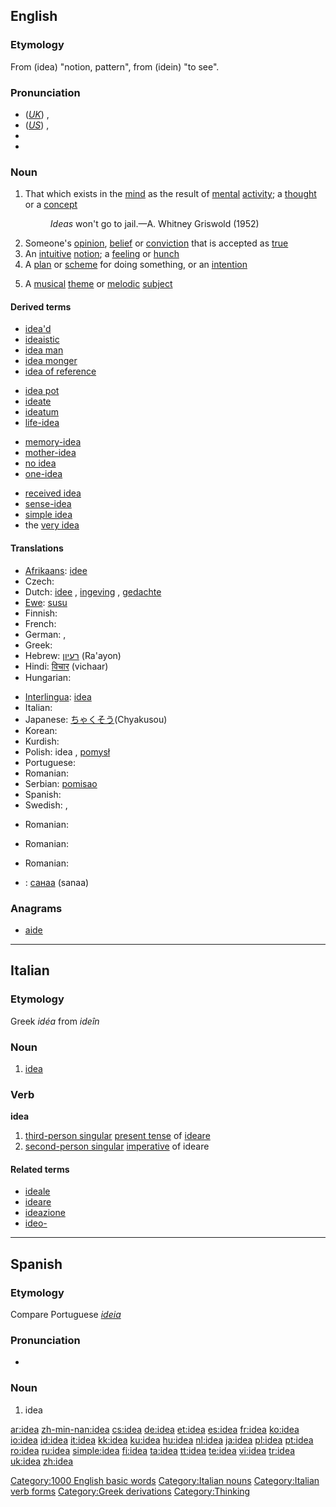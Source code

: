 ==English==

{{rank|electronic|sea|necessary|458|idea|reached|appeared|spoke}}

===Etymology===
From {{AGr.}} '''{{polytonic|[[ἰδέα]]}}''' (idea) "notion, pattern", from '''{{polytonic|[[ἰδεῖν]]}}''' (idein) "to see".

===Pronunciation===
* (''[[Received Pronunciation|UK]]'') {{IPA|/aɪˈdɪə/}}, {{SAMPA|/aI"dI@/}}
* (''[[General American|US]]'') {{IPA|/aɪˈdiːə/}}, {{SAMPA|/aI"di:@/}}
* {{audio|en-us-idea.ogg|Audio (US)}}
* {{rhymes|ɪə}}

===Noun===
{{wikipedia}}
{{en-noun}}

# That which exists in the [[mind]] as the result of [[mental]] [[activity]]; a [[thought]] or a [[concept]]
#: ''Ideas'' won't go to jail.—A. Whitney Griswold (1952)
# Someone's [[opinion]], [[belief]] or [[conviction]] that is accepted as [[true]]
# An [[intuitive]] [[notion]]; a [[feeling]] or [[hunch]]
# A [[plan]] or [[scheme]] for doing something, or an [[intention]]
# {{music}} A [[musical]] [[theme]] or [[melodic]] [[subject]]

{{rfc|This section includes terms derived from terms in this list (eg, "ideally" from "ideal") which should be moved out of this table; further, not all terms are derived from "idea": those beginning "ideo-" are certainly not}}

====Derived terms====
{{rel-top4|terms derived from idea}}
* [[idea'd]]
* [[ideaistic]]
* [[idea man]]
* [[idea monger]]
* [[idea of reference]]
{{rel-mid4}}
* [[idea pot]]
* [[ideate]]
* [[ideatum]]
* [[life-idea]]
{{rel-mid4}}
* [[memory-idea]]
* [[mother-idea]]
* [[no idea]]
* [[one-idea]]
{{rel-mid4}}
* [[received idea]]
* [[sense-idea]]
* [[simple idea]]
* the [[very idea]]
{{rel-bottom}}

====Translations====
{{trans-top|that which comes to mind}}
* [[Afrikaans]]: [[idee]]
* Czech: {{t-|cs|nápad|m}}
* Dutch: [[idee]] {{n}}, [[ingeving]] {{f}}, [[gedachte]] {{f}}
* [[Ewe]]: [[susu]] {{n}}
* Finnish: {{t+|fi|idea}}
* French: {{t+|fr|idée|f}}
* German: {{t+|de|Idee|f}}, {{t+|de|Ahnung|f}}
* Greek: {{t+|el|ιδέα|f|sc=Grek}}
* Hebrew: [[רעיון]] (Ra'ayon) {{m}}
* Hindi: [[विचार]] (vichaar)
* Hungarian: {{t|hu|ötlet}}
{{trans-mid}}
* [[Interlingua]]: [[idea#Interlingua|idea]]
* Italian: {{t+|it|idea|f}}
* Japanese: [[ちゃくそう]](Chyakusou)
* Korean: {{ko-inline|생각|saenggak}}
* Kurdish: {{KUchar|[[بیروڕا]]}}
* Polish: idea {{f}}, [[pomysł]] {{m}}
* Portuguese: {{t+|pt|idéia|f}}
* Romanian: {{t+|ro|idee|f}}
* Serbian: [[pomisao]] {{f}}
* Spanish: {{t+|es|idea|f}}
* Swedish: {{t+|sv|idé}}, {{t+|sv|tanke}}
{{trans-bottom}}

{{trans-top|Opinion}}
* Romanian: {{t|ro|părere|f}}
{{trans-mid}}
{{trans-bottom}}

{{trans-top|Hunch}}
* Romanian: {{t|ro|bănuială|f}}
{{trans-mid}}
{{trans-bottom}}

{{trans-top|Plan}}
* Romanian: {{t+|ro|idee|f}}
{{trans-mid}}
{{trans-bottom}}
{{trans-top|Musical theme}}
{{trans-mid}}
{{trans-bottom}}

{{trans-top|to be checked}}
* {{ttbc|Mongolian}}: [[санаа]] (sanaa)
{{trans-mid}}
{{trans-bottom}}

===Anagrams===
* [[aide]]

[[Category:1000 English basic words]]

----

==Italian==

===Etymology===
Greek ''idéa'' from ''ideîn''

===Noun===
{{it-noun|ide|f|a|e}}

# [[idea#English|idea]]

===Verb===
'''idea'''

# [[third-person singular]] [[present tense]] of [[ideare]]
# [[second-person singular]] [[imperative]] of ideare

====Related terms====
* [[ideale]]
* [[ideare]]
* [[ideazione]]
* [[ideo-]]

[[Category:Italian nouns]]
[[Category:Italian verb forms]]

----

==Spanish==

===Etymology===
Compare Portuguese ''[[ideia]]''

===Pronunciation===
* {{IPA|/iˈðea/|lang=es}}

===Noun===
{{es-noun-f}}

# idea

[[Category:Greek derivations]]
[[Category:Thinking]]

[[ar:idea]]
[[zh-min-nan:idea]]
[[cs:idea]]
[[de:idea]]
[[et:idea]]
[[es:idea]]
[[fr:idea]]
[[ko:idea]]
[[io:idea]]
[[id:idea]]
[[it:idea]]
[[kk:idea]]
[[ku:idea]]
[[hu:idea]]
[[nl:idea]]
[[ja:idea]]
[[pl:idea]]
[[pt:idea]]
[[ro:idea]]
[[ru:idea]]
[[simple:idea]]
[[fi:idea]]
[[ta:idea]]
[[tt:idea]]
[[te:idea]]
[[vi:idea]]
[[tr:idea]]
[[uk:idea]]
[[zh:idea]]
